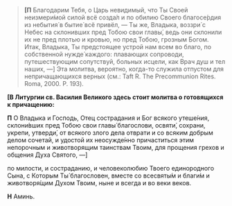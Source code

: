 
> **[П** Благодарим Тебя, о Царь невидимый, что Ты Своей неизмери́мой силой всё созда́л и по обилию Своего благосе́рдия из небытия́ в бытие́ всё привёл, — Ты же, Владыка, воззри́ с Небес на склонивших пред Тобою свои главы́, ведь они склонили их не пред плотью и кровью, но пред Тобою, грозным Богом. Итак, Владыка, Ты предстоящее устрой нам всем во благо, по собственной нужде́ каждого: плавающих сопроводи, путешествующим сопутствуй, больных исцели, как Врач душ и тел наших, —<R>]</R> <Tooltip>Эта молитва, вероятно, когда-то служила отпустом для непричащающихся верных (см.: Taft R. The Precommunion Rites. Roma, 2000. P. 193).</Tooltip>

**[В Литургии св. Василия Великого здесь стоит молитва о готовящихся к причащению:**

**П** О Владыка и Господь, Отец сострадания и Бог всякого утеше́ния, cклони́вших пред Тобою свои главы́ благослови, освяти́, сохрани, укрепи, утверди́, от всякого злого дела отврати и со всяким добрым делом сочетай, и удостой их неосужде́нно причаститься этим непорочным и животворящим таинствам Твоим, для прощения грехов и общения Духа Святого, —<R>]</R>

по милости, и состраданию, и человеколюбию Твоего единородного Сына, с Которым Ты́ благословен, вместе со всесвяты́м и благи́м и животворя́щим Духом Твоим, ныне и всегда и во веки веков.

**Н** Аминь.
